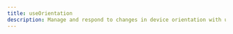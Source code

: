 ---
title: useOrientation
description: Manage and respond to changes in device orientation with useOrientation.
---
